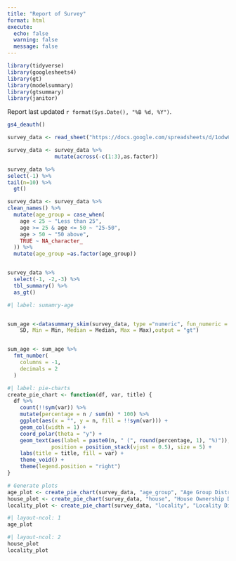 ```yaml
---
title: "Report of Survey"
format: html
execute: 
  echo: false
  warning: false
  message: false
---
```




```r
library(tidyverse)
library(googlesheets4)
library(gt)
library(modelsummary)
library(gtsummary)
library(janitor)
```

Report last updated `r format(Sys.Date(), "%B %d, %Y")`.

```r
gs4_deauth()

survey_data <- read_sheet("https://docs.google.com/spreadsheets/d/1odw6d_0VTGIuN5c0ja3TJYVK9on1LjV2gAFmsgm6VGc/edit?usp=sharing")

survey_data <- survey_data %>%
               mutate(across(-c(1:3),as.factor)) 

survey_data %>%
select(-1) %>%
tail(n=10) %>%
  gt() 
```

```r
survey_data <- survey_data %>%
clean_names() %>%
  mutate(age_group = case_when(
    age < 25 ~ "Less than 25",
    age >= 25 & age <= 50 ~ "25-50",
    age > 50 ~ "50 above",
    TRUE ~ NA_character_
  )) %>%
  mutate(age_group =as.factor(age_group))


survey_data %>%
  select(-1, -2,-3) %>%
  tbl_summary() %>%
  as_gt()
```


```r
#| label: sumamry-age


sum_age <-datasummary_skim(survey_data, type ="numeric", fun_numeric = list(N =N,Unique = NUnique,Mean = Mean, SD =
    SD, Min = Min, Median = Median, Max = Max),output = "gt")


sum_age <- sum_age %>%
  fmt_number(
    columns = -1,
    decimals = 2
  )

```

```r
#| label: pie-charts
create_pie_chart <- function(df, var, title) {
  df %>%
    count(!!sym(var)) %>%
    mutate(percentage = n / sum(n) * 100) %>%
    ggplot(aes(x = "", y = n, fill = !!sym(var))) +
    geom_col(width = 1) +
    coord_polar(theta = "y") +
    geom_text(aes(label = paste0(n, " (", round(percentage, 1), "%)")), 
              position = position_stack(vjust = 0.5), size = 5) +
    labs(title = title, fill = var) +
    theme_void() +
    theme(legend.position = "right")
}

# Generate plots
age_plot <- create_pie_chart(survey_data, "age_group", "Age Group Distribution")
house_plot <- create_pie_chart(survey_data, "house", "House Ownership Distribution")
locality_plot <- create_pie_chart(survey_data, "locality", "Locality Distribution")
```


```r
#| layout-ncol: 1
age_plot
```

```r
#| layout-ncol: 2
house_plot
locality_plot
```

